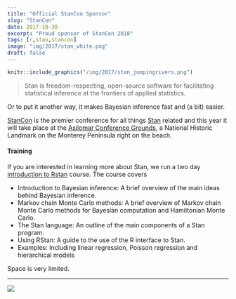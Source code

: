 ```yaml
---
title: "Official StanCon Sponsor"
slug: "StanCon"
date: 2017-10-30
excerpt: "Proud sponsor of StanCon 2018"
tags: [r,stan,stancon]
image: "img/2017/stan_white.png"
draft: false
---
```


```r
knitr::include_graphics("/img/2017/stan_jumpingrivers.png") 
```

> Stan is freedom-respecting, open-source software for facilitating statistical inference at 
> the frontiers of applied statistics.

Or to put it another way, it makes Bayesian inference fast and (a bit) easier.

[StanCon](http://mc-stan.org/events/stancon2018/) is the premier conference for all things 
[Stan](http://mc-stan.org/) related and this year it will take place at the [Asilomar Conference Grounds](http://www.visitasilomar.com/), a National Historic Landmark on the Monterey Peninsula right on the beach.

#### Training

If you are interested in learning more about Stan, we run a two day [introduction to Rstan](https://www.jumpingrivers.com/courses/13_introductions-to-bayesian-inference-using-rstan?utm_source=blog&utm_medium=link&utm_campaign=stancon2018)
course. The course covers

  * Introduction to Bayesian inference: A brief overview of the main ideas behind Bayesian inference.
  * Markov chain Monte Carlo methods: A brief overview of Markov chain Monte Carlo methods for Bayesian computation and Hamiltonian Monte Carlo.
  * The Stan language: An outline of the main components of a Stan program.
  * Using RStan: A guide to the use of the R interface to Stan.
  * Examples: Including linear regression, Poisson regression and hierarchical models

Space is very limited.

---

[![](/img/logos/300_125.jpg)](https://www.jumpingrivers.com/?utm_source=blog&utm_medium=image&utm_campaign=stancon2018)


